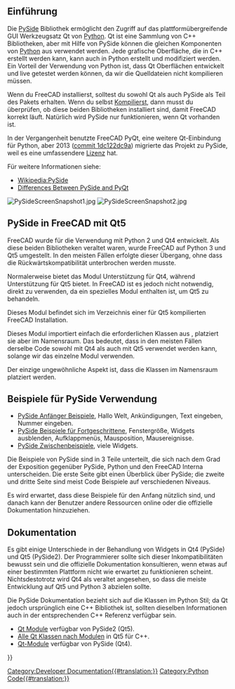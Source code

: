 <languages/>

{{Docnav/de
|[[Pivy/de|Pivy]]
|[[FeaturePython_Objects/de|FeaturePython Objects]]
}}

{{TOCright}}

<span id="Introduction"></span>
==Einführung==

Die [[PySide|PySide]] Bibliothek ermöglicht den Zugriff auf das plattformübergreifende GUI Werkzeugsatz Qt von [[Python/de|Python]]. Qt ist eine Sammlung von C++ Bibliotheken, aber mit Hilfe von PySide können die gleichen Komponenten von [[Python/de|Python]] aus verwendet werden. Jede grafische Oberfläche, die in C++ erstellt werden kann, kann auch in Python erstellt und modifiziert werden. Ein Vorteil der Verwendung von Python ist, dass Qt Oberflächen entwickelt und live getestet werden können, da wir die Quelldateien nicht kompilieren müssen.

Wenn du FreeCAD installierst, solltest du sowohl Qt als auch PySide als Teil des Pakets erhalten. Wenn du selbst [[Compiling/de|Kompilierst]], dann musst du überprüfen, ob diese beiden Bibliotheken installiert sind, damit FreeCAD korrekt läuft. Natürlich wird PySide nur funktionieren, wenn Qt vorhanden ist.

In der Vergangenheit benutzte FreeCAD PyQt, eine weitere Qt-Einbindung für Python, aber 2013 ([https://github.com/FreeCAD/FreeCAD/commit/1dc122dc9a commit 1dc122dc9a]) migrierte das Projekt zu PySide, weil es eine umfassendere [[License/de|Lizenz]] hat.

Für weitere Informationen siehe:
* [https://en.wikipedia.org/wiki/PySide Wikipedia:PySide]
* [https://wiki.qt.io/Differences_Between_PySide_and_PyQt Differences Between PySide and PyQt]

[[File:PySideScreenSnapshot1.jpg]] [[File:PySideScreenSnapshot2.jpg]]
{{Caption|Mit PySide erstellte Beispiele. Links: ein einfacher Dialog. Rechts: ein komplexerer Dialog mit Diagrammen.}}

<span id="PySide_in_FreeCAD_with_Qt5"></span>
==PySide in FreeCAD mit Qt5==

FreeCAD wurde für die Verwendung mit Python 2 und Qt4 entwickelt. Als diese beiden Bibliotheken veraltet waren, wurde FreeCAD auf Python 3 und Qt5 umgestellt. In den meisten Fällen erfolgte dieser Übergang, ohne dass die Rückwärtskompatibilität unterbrochen werden musste.

Normalerweise bietet das {{incode|PySide}} Modul Unterstützung für Qt4, während {{incode|PySide2}} Unterstützung für Qt5 bietet. In FreeCAD ist es jedoch nicht notwendig, {{incode|PySide2}} direkt zu verwenden, da ein spezielles {{incode|PySide}} Modul enthalten ist, um Qt5 zu behandeln.

Dieses {{incode|PySide}} Modul befindet sich im {{incode|Ext/}} Verzeichnis einer für Qt5 kompilierten FreeCAD Installation.
{{Code|code=
/usr/share/freecad/Ext/PySide
}}

Dieses Modul importiert einfach die erforderlichen Klassen aus {{incode|PySide2}}, platziert sie aber im {{incode|PySide}} Namensraum. Das bedeutet, dass in den meisten Fällen derselbe Code sowohl mit Qt4 als auch mit Qt5 verwendet werden kann, solange wir das einzelne {{incode|PySide}} Modul verwenden.
{{Code|code=
PySide2.QtCore -> PySide.QtCore
PySide2.QtGui -> PySide.QtGui
PySide2.QtSvg -> PySide.QtSvg
PySide2.QtUiTools -> PySide.QtUiTools
}}

Der einzige ungewöhnliche Aspekt ist, dass die {{incode|PySide2.QtWidgets}} Klassen im {{incode|PySide.QtGui}} Namensraum platziert werden.
{{Code|code=
PySide2.QtWidgets.QCheckBox -> PySide.QtGui.QCheckBox
}}
{{Top}}
<span id="Examples_of_PySide_use"></span>
==Beispiele für PySide Verwendung==

* [[PySide_Beginner_Examples/de|PySide Anfänger Beispiele]], Hallo Welt, Ankündigungen, Text eingeben, Nummer eingeben.
* [[PySide_Intermediate_Examples/de|PySide Beispiele für Fortgeschrittene]], Fenstergröße, Widgets ausblenden, Aufklappmenüs, Mausposition, Mausereignisse.
* [[PySide_Advanced_Examples/de|PySide Zwischenbeispiele]], viele Widgets.

Die Beispiele von PySide sind in 3 Teile unterteilt, die sich nach dem Grad der Exposition gegenüber PySide, Python und den FreeCAD Interna unterscheiden. Die erste Seite gibt einen Überblick über PySide; die zweite und dritte Seite sind meist Code Beispiele auf verschiedenen Niveaus.

Es wird erwartet, dass diese Beispiele für den Anfang nützlich sind, und danach kann der Benutzer andere Ressourcen online oder die offizielle Dokumentation hinzuziehen.
{{Top}}
<span id="Documentation"></span>
==Dokumentation==

Es gibt einige Unterschiede in der Behandlung von Widgets in Qt4 (PySide) und Qt5 (PySide2). Der Programmierer sollte sich dieser Inkompatibilitäten bewusst sein und die offizielle Dokumentation konsultieren, wenn etwas auf einer bestimmten Plattform nicht wie erwartet zu funktionieren scheint. Nichtsdestotrotz wird Qt4 als veraltet angesehen, so dass die meiste Entwicklung auf Qt5 und Python 3 abzielen sollte.

Die PySide Dokumentation bezieht sich auf die Klassen im Python Stil; da Qt jedoch ursprünglich eine C++ Bibliothek ist, sollten dieselben Informationen auch in der entsprechenden C++ Referenz verfügbar sein.
* [https://doc.qt.io/qtforpython/modules.html Qt Module] verfügbar von PySide2 (Qt5).
* [https://doc.qt.io/qt-5/modules-cpp.html Alle Qt Klassen nach Modulen] in Qt5 für C++.
* [https://deptinfo-ensip.univ-poitiers.fr/ENS/pyside-docs/index.html Qt-Module] verfügbar von PySide (Qt4).
{{Top}}

{{Docnav/de
|[[Pivy/de|Pivy]]
|[[FeaturePython_Objects/de|FeaturePython Objects]]
}}

{{Powerdocnavi{{#translation:}}}}
[[Category:Developer Documentation{{#translation:}}]]
[[Category:Python Code{{#translation:}}]]
